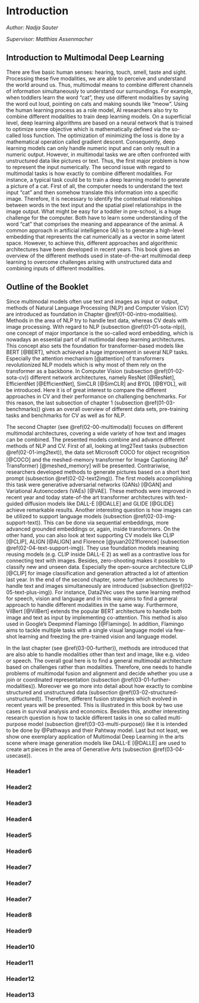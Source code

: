 
# Introduction

*Author: Nadja Sauter*  

*Supervisor: Matthias Assenmacher*



## Introduction to Multimodal Deep Learning  

There are five basic human senses: hearing, touch, smell, taste and sight. Processing these five modalities, we are able to perceive and understand the world around us. Thus, multimodal means to combine different channels of information simultaneously to understand our surroundings. For example, when toddlers learn the word “cat”, they use different modalities by saying the word out loud, pointing on cats and making sounds like “meow”. Using the human learning process as a role model, AI researchers also try to combine different modalities to train  deep learning models. On a superficial level, deep learning algorithms are based on a neural network that is trained to optimize some objective which is mathematically defined via the so-called loss function. The optimization of minimizing the loss is done by a mathematical operation called gradient descent. Consequently, deep learning models can only handle numeric input and can only result in a numeric output. However, in multimodal tasks we are often confronted with unstructured data like pictures or text. Thus, the first major problem is how to represent the input numerically. The second issue with regard to multimodal tasks is how exactly to combine different modalities.  For instance, a typical task could be to train a deep learning model to generate a picture of a cat. First of all, the computer needs to understand the text input “cat” and then somehow translate this information into a specific image. Therefore, it is necessary to identify the contextual relationships between words in the text input and the spatial pixel relationships in the image output. What might be easy for a toddler in pre-school, is a huge challenge for the computer. Both have to learn some understanding of the word "cat" that comprises the meaning and appearance of the animal. A common approach in artificial intelligence (AI) is to generate a high-level embedding that represents the cat numerically as a vector in some latent space. However, to achieve this, different approaches and algorithmic architectures have been developed in recent years. This book gives an overview of the different methods used in state-of-the-art multimodal deep learning to overcome challenges arising with unstructured data and combining inputs of different modalities.




## Outline of the Booklet  
Since multimodal models often use text and images as input or output, methods of Natural Language Processing (NLP) and Computer Vision (CV) are introduced as foundation in Chapter \@ref(01-00-intro-modalities). Methods in the area of NLP try to handle text data, whereas CV deals with image processing. With regard to NLP (subsection \@ref(01-01-sota-nlp)), one concept of major importance is the so-called word embedding, which is nowadays an essential part of all mutlimodal deep learning architectures. This concept also sets the foundation for transformer-based models like BERT [@BERT], which achieved a huge improvement in several NLP tasks. Especially the attention mechanism [@attention] of transformers revolutionized NLP models which is why most of them rely on the transformer as a backbone. In Computer Vision (subsection \@ref(01-02-sota-cv)) different network architectures, namely ResNet [@ResNet], EfficientNet [@EfficientNet], SimCLR [@SimCLR] and BYOL [@BYOL], will be introduced. Here it is of great interest to compare the different approaches in CV and their performance on challenging benchmarks. For this reason, the last subsection of chapter 1 (subsection \@ref(01-03-benchmarks)) gives an overall overview of different data sets, pre-training tasks and benchmarks for CV as well as for NLP.  




The second Chapter (see \@ref(02-00-multimodal)) focuses on different multimodal architectures, covering a wide variety of how text and images can be combined. The presented models combine and advance different methods of NLP and CV. First of all, looking at Img2Text tasks (subsection \@ref(02-01-img2text)), the data set Microsoft COCO for object recognition [@COCO] and the meshed-memory transformer for Image Captioning (M^2^ Transformer) [@meshed_memory] will be presented. Contrariwise, researchers developed methods to generate pictures based on a short text prompt (subsection \@ref(02-02-text2img)). The first models accomplishing this task were generative adversarial networks (GANs) [@GAN] and Variational Autoencoders (VAEs) [@VAE]. These methods were improved in recent year and today state-of-the art transformer architectures with text-guided diffusion models like DALL-E [@DALLE] and GLIDE [@GLIDE] achieve remarkable results. Another interesting question is how images can be utilized to support language models (subsection \@ref(02-03-img-support-text)). This can be done via sequential embeddings, more advanced grounded embeddings or, again, inside transformers. On the other hand, you can also look at text supporting CV models like CLIP [@CLIP], ALIGN [@ALIGN] and Florence [@yuan2021florence] (subsection \@ref(02-04-text-support-img)). They use foundation models meaning reusing models (e.g. CLIP inside DALL-E 2) as well as a contrastive loss for connecting text with images. Besides, zero-shooting makes it possible to classify new and unseen data. Especially the open-source architecture CLIP [@CLIP] for image classification and generation attracted a lot of attention last year. In the end of the second chapter, some further architectures to handle text and images simultaneously are introduced (subsection \@ref(02-05-text-plus-img)). For instance, Data2Vec uses the same learning method for speech, vision and language and in this way aims to find a general approach to handle different modalities in the same way. Furthermore, VilBert [@VilBert] extends the popular BERT architecture to handle both image and text as input by implementing co-attention. This method is also used in Google's Deepmind Flamingo [@Flamingo]. In addition, Flamingo aims to tackle multiple tasks with a single visual language model via few-shot learning and freezing the pre-trained vision and language model.  

 

In the last chapter (see \@ref(03-00-further)), methods are introduced that are also able to handle modalities other than text and image, like e.g. video or speech. The overall goal here is to find a general multimodal architecture based on challenges rather than modalities. Therefore, one needs to handle problems of multimodal fusion and alignment and decide whether you use a join or coordinated representation (subsection \@ref(03-01-further-modalities)). Moreover we go more into detail about how exactly to combine structured and unstructured data (subsection \@ref(03-02-structured-unstructured)). Therefore, different fusion strategies which evolved in recent years will be presented. This is illustrated in this book by two use cases in survival analysis and economics. Besides this, another interesting research question is how to tackle different tasks in one so called multi-purpose model (subsection \@ref(03-03-multi-purpose)) like it is intended to be done by @Pathways and their Pahtway model. Last but not least, we show one exemplary application of Multimodal Deep Learning in the arts scene where image generation models like DALL-E [@DALLE] are used to create art pieces in the area of Generative Arts (subsection \@ref(03-04-usecase)). 



### Header1 {#01-00-intro-modalities}
### Header2 {#01-01-sota-nlp}
### Header3 {#01-02-sota-cv}
### Header4 {#01-03-benchmarks}
### Header5 {#02-00-multimodal}
### Header6 {#02-01-img2text}
### Header7 {#02-02-text2img}
### Header7 {#02-03-img-support-text}
### Header7 {#02-04-text-support-img}
### Header8 {#02-05-text-plus-img}
### Header9 {#03-00-further}
### Header10 {#03-01-further-modalities}
### Header11 {#03-02-structured-unstructured}
### Header12 {#03-03-multi-purpose}
### Header13 {#03-04-usecase}


